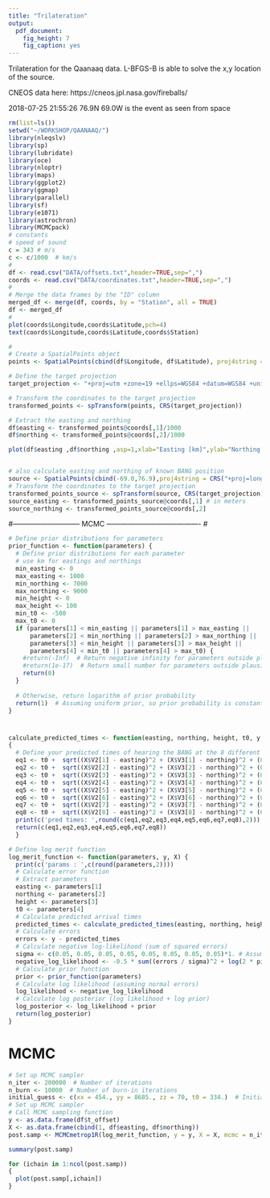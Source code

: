 ```yaml
---
title: "Trilateration"
output: 
  pdf_document: 
    fig_height: 7
    fig_caption: yes
---
```


Trilateration for the Qaanaaq data. L-BFGS-B is able to solve the x,y location of the source.

CNEOS data here: https://cneos.jpl.nasa.gov/fireballs/

2018-07-25 21:55:26	76.9N	69.0W is the event as seen from space

```r
rm(list=ls())
setwd("~/WORKSHOP/QAANAAQ/")
library(nleqslv)
library(sp)
library(lubridate)
library(oce)
library(nloptr)
library(maps)
library(ggplot2)
library(ggmap)
library(parallel)
library(sf)
library(e1071)
library(astrochron)
library(MCMCpack)
# constants
# speed of sound
c = 343 # m/s
c <- c/1000  # km/s
#
df <- read.csv("DATA/offsets.txt",header=TRUE,sep=",")
coords <- read.csv("DATA/coordinates.txt",header=TRUE,sep=",")
#
# Merge the data frames by the "ID" column
merged_df <- merge(df, coords, by = "Station", all = TRUE)
df <- merged_df
#
plot(coords$Longitude,coords$Latitude,pch=4)
text(coords$Longitude,coords$Latitude,coords$Station)
```



```r

#
# Create a SpatialPoints object
points <- SpatialPoints(cbind(df$Longitude, df$Latitude), proj4string = CRS("+proj=longlat +ellps=WGS84"))

# Define the target projection
target_projection <- "+proj=utm +zone=19 +ellps=WGS84 +datum=WGS84 +units=m +no_defs"

# Transform the coordinates to the target projection
transformed_points <- spTransform(points, CRS(target_projection))

# Extract the easting and northing
df$easting <- transformed_points@coords[,1]/1000
df$northing <- transformed_points@coords[,2]/1000

plot(df$easting ,df$northing ,asp=1,xlab="Easting [km]",ylab="Northing [km]",pch=19,cex=0.5)


# also calculate easting and northing of known BANG position
source <- SpatialPoints(cbind(-69.0,76.9),proj4string = CRS("+proj=longlat +ellps=WGS84"))
# Transform the coordinates to the target projection
transformed_points_source <- spTransform(source, CRS(target_projection))
source_easting <- transformed_points_source@coords[,1] # in meters
source_northing <- transformed_points_source@coords[,2]
```


#----------------------------- MCMC ----------------------------------------
#
```r
# Define prior distributions for parameters
prior_function <- function(parameters) {
  # Define prior distributions for each parameter
  # use km for eastings and northings
  min_easting <- 0
  max_easting <- 1000
  min_northing <- 7000
  max_northing <- 9000
  min_height <- 0
  max_height <- 100
  min_t0 <- -500
  max_t0 <- 0
  if (parameters[1] < min_easting || parameters[1] > max_easting ||
      parameters[2] < min_northing || parameters[2] > max_northing ||
      parameters[3] < min_height || parameters[3] > max_height ||
      parameters[4] < min_t0 || parameters[4] > max_t0) {
    #return(-Inf)  # Return negative infinity for parameters outside plausible range
    #return(1e-17)  # Return small number for parameters outside plausible range
    return(0)
  }
  
  # Otherwise, return logarithm of prior probability
  return(1)  # Assuming uniform prior, so prior probability is constant
}
```
#
```r
calculate_predicted_times <- function(easting, northing, height, t0, y, X)
{
  # Define your predicted times of hearing the BANG at the 8 different stations
  eq1 <- t0 +  sqrt((X$V2[1] - easting)^2 + (X$V3[1] - northing)^2 + (0 - height)^2) / c
  eq2 <- t0 +  sqrt((X$V2[2] - easting)^2 + (X$V3[2] - northing)^2 + (0 - height)^2) / c
  eq3 <- t0 +  sqrt((X$V2[3] - easting)^2 + (X$V3[3] - northing)^2 + (0 - height)^2) / c
  eq4 <- t0 +  sqrt((X$V2[4] - easting)^2 + (X$V3[4] - northing)^2 + (0 - height)^2) / c
  eq5 <- t0 +  sqrt((X$V2[5] - easting)^2 + (X$V3[5] - northing)^2 + (0 - height)^2) / c
  eq6 <- t0 +  sqrt((X$V2[6] - easting)^2 + (X$V3[6] - northing)^2 + (0 - height)^2) / c
  eq7 <- t0 +  sqrt((X$V2[7] - easting)^2 + (X$V3[7] - northing)^2 + (0 - height)^2) / c
  eq8 <- t0 +  sqrt((X$V2[8] - easting)^2 + (X$V3[8] - northing)^2 + (0 - height)^2) / c
  print(c('pred times: ',round(c(eq1,eq2,eq3,eq4,eq5,eq6,eq7,eq8),2)))
  return(c(eq1,eq2,eq3,eq4,eq5,eq6,eq7,eq8))
  }
```

```r
# Define log merit function
log_merit_function <- function(parameters, y, X) {
  print(c('params : ',c(round(parameters,2))))
  # Calculate error function
  # Extract parameters
  easting <- parameters[1]
  northing <- parameters[2]
  height <- parameters[3]
  t0 <- parameters[4]
  # Calculate predicted arrival times
  predicted_times <- calculate_predicted_times(easting, northing, height, t0, y, X)
  # Calculate errors
  errors <- y - predicted_times
  # Calculate negative log-likelihood (sum of squared errors)
  sigma <- c(0.05, 0.05, 0.05, 0.05, 0.05, 0.05, 0.05, 0.05)*1. # Assuming constant variance
  negative_log_likelihood <- -0.5 * sum((errors / sigma)^2 + log(2 * pi * sigma^2))
  # Calculate prior function
  prior <- prior_function(parameters)
  # Calculate log likelihood (assuming normal errors)
  log_likelihood <- negative_log_likelihood  
  # Calculate log posterior (log likelihood + log prior)
  log_posterior <- log_likelihood + prior
  return(log_posterior)
}


```


# MCMC
```r

# Set up MCMC sampler
n_iter <- 200000  # Number of iterations
n_burn <- 10000  # Number of burn-in iterations
initial_guess <- c(xx = 454., yy = 8685., zz = 70, t0 = 334.)  # Initial guess
# Set up MCMC sampler
# Call MCMC sampling function
y <- as.data.frame(df$t_offset)
X <- as.data.frame(cbind(1, df$easting, df$northing))
post.samp <- MCMCmetrop1R(log_merit_function, y = y, X = X, mcmc = n_iter + n_burn, thin = 1, tune=0.2, theta.init = initial_guess) # , logfun=TRUE)

summary(post.samp)

for (ichain in 1:ncol(post.samp))
{
  plot(post.samp[,ichain])
}
```


